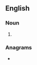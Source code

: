 ==English==

===Noun===
{{head|en|noun plural form}}

# {{plural of|IBM|lang=en}}

===Anagrams===
* {{anagrams|en|MIBs|MISB|bims|mibs}}